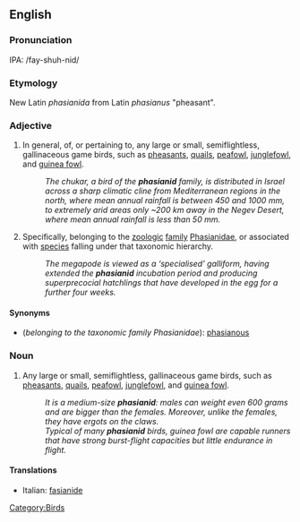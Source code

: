 ==English==
{{rfc-auto}}
===Pronunciation===
IPA: /fay-shuh-nid/

===Etymology===
New Latin ''phasianida'' from Latin ''phasianus'' "pheasant".

===Adjective===
{{en-adj}}

# In general, of, or pertaining to, any large or small, semiflightless, gallinaceous game birds, such as [[pheasant]]s, [[quail]]s, [[peafowl]], [[junglefowl]], and [[guinea fowl]].
#:''The chukar, a bird of the '''phasianid''' family, is distributed in Israel across a sharp climatic cline from Mediterranean regions in the north, where mean annual rainfall is between 450 and 1000 mm, to extremely arid areas only ~200 km away in the Negev Desert, where mean annual rainfall is less than 50 mm.''
# Specifically, belonging to the [[zoologic]] [[family]] [[Phasianidae]], or associated with [[species]] falling under that taxonomic hierarchy.
#:''The megapode is viewed as a ‘specialised’ galliform, having extended the '''phasianid''' incubation period and producing superprecocial hatchlings that have developed in the egg for a further four weeks.''

====Synonyms====
*(''belonging to the taxonomic family Phasianidae''): [[phasianous]]

===Noun===
{{en-noun}}

# Any large or small, semiflightless, gallinaceous game birds, such as [[pheasant]]s, [[quail]]s, [[peafowl]], [[junglefowl]], and [[guinea fowl]].
#:''It is a medium-size '''phasianid''': males can weight even 600 grams and are bigger than the females. Moreover, unlike the females, they have ergots on the claws.''
#:''Typical of many '''phasianid''' birds, guinea fowl are capable runners that have strong burst-flight capacities but little endurance in flight.''

====Translations====
{{top}}
*Italian: [[fasianide]] {{m}}
{{mid}}

{{bottom}}

[[Category:Birds]]